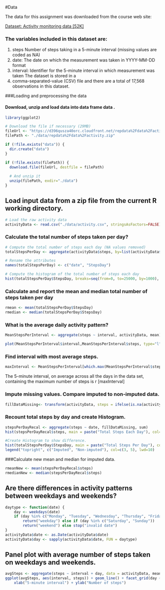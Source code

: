 #Data

The data for this assignment was downloaded from the course web site:

[Dataset: Activity monitoring data [52K] ](https://d396qusza40orc.cloudfront.net/repdata%2Fdata%2Factivity.zip)

### The variables included in this dataset are:
1. steps Number of steps taking in a 5-minute interval (missing values are coded as NA)
2. date: The date on which the measurement was taken in YYYY-MM-DD format
3. interval: Identifier for the 5-minute interval in which measurement was taken The dataset is stored in a    
4. comma-separated-value (CSV) file and there are a total of 17,568 observations in this dataset.


###Loading and preprocessing the data

#### Download, unzip and load data into data frame  data . 

```{r}
library(ggplot2)

# Download the file if necessary (29MB)
fileUrl <- "https://d396qusza40orc.cloudfront.net/repdata%2Fdata%2Factivity.zip"
filePath <- "./data/repdata%2Fdata%2Factivity.zip"

if (!file.exists("data")) {
  dir.create("data")
}

if (!file.exists(filePath)) {
  download.file(fileUrl, destfile = filePath)
   
  # And unzip it
  unzip(filePath, exdir="./data")
}

```


## Load input data from a zip file from the current R working directory.

``` {r}
# Load the raw activity data
activityData <- read.csv("./data/activity.csv", stringsAsFactors=FALSE)
```



### Calculate the total number of steps taken per day?

```{r}
# Compute the total number of steps each day (NA values removed)
totalStepsPerDay <- aggregate(activityData$steps, by=list(activityData$date), FUN=sum, na.rm=TRUE)

# Rename the attributes
names(totalStepsPerDay) <- c("date", "StepsDay")

# Compute the histogram of the total number of steps each day
hist(totalStepsPerDay$StepsDay, breaks=seq(from=0, to=25000, by=1000), col="blue", xlab="Total number of steps", ylim=c(0, 20), main="Histogram of the total number of steps taken each day\n(NA removed)")

```

### Calculate and report the mean and median total number of steps taken per day
```{r}
rmean <- mean(totalStepsPerDay$StepsDay)
rmedian <- median(totalStepsPerDay$StepsDay)
```

  
### What is the average daily activity pattern?
```{r}
MeanStepsPerInterval <- aggregate(steps ~ interval, activityData, mean)

plot(MeanStepsPerInterval$interval,MeanStepsPerInterval$steps, type="l", xlab="Interval", ylab="Number of Steps",main="Mean Steps per Day by Interval")

```
### Find interval with most average steps. 
```{r}
maxInterval <- MeanStepsPerInterval[which.max(MeanStepsPerInterval$steps),1]

```

The 5-minute interval, on average across all the days in the data set, containing the maximum number of steps is  r [maxInterval] 


### Impute missing values. Compare imputed to non-imputed data.

```{r}
fillDataMissing<- transform(activityData, steps = ifelse(is.na(activityData$steps), MeanStepsPerInterval$steps[match(activityData$interval, MeanStepsPerInterval$interval)], activityData$steps))
```
                
### Recount total steps by day and create Histogram.  

```{r}                                                                                          
stepsPerDayRecal <- aggregate(steps ~ date, fillDataMissing, sum)
hist(stepsPerDayRecal$steps, main = paste("Total Steps Each Day"), col=3, xlab="Number of Steps")

#Create Histogram to show difference. 
hist(totalStepsPerDay$StepsDay, main = paste("Total Steps Per Day"), col=5, xlab="Number of Steps", add=T)
legend("topright", c("Imputed", "Non-imputed"), col=c(3, 5), lwd=10)
```


###Calculate new mean and median for imputed data. 
```{r}
rmeanNew <- mean(stepsPerDayRecal$steps)
rmedianNew <- median(stepsPerDayRecal$steps)
```
  

## Are there differences in activity patterns between weekdays and weekends?
```{r}
daytype <- function(date) {
    day <- weekdays(date)
    if (day %in% c("Monday", "Tuesday", "Wednesday", "Thursday", "Friday")) 
        return("weekday") else if (day %in% c("Saturday", "Sunday")) 
        return("weekend") else stop("invalid date")
}
activityData$date <- as.Date(activityData$date)
activityData$day <- sapply(activityData$date, FUN = daytype)
```

## Panel plot with average number of steps taken on weekdays and weekends.
```{r}
avgSteps <- aggregate(steps ~ interval + day, data = activityData, mean)
ggplot(avgSteps, aes(interval, steps)) + geom_line() + facet_grid(day ~ .) + 
    xlab("5-minute interval") + ylab("Number of steps")

```

